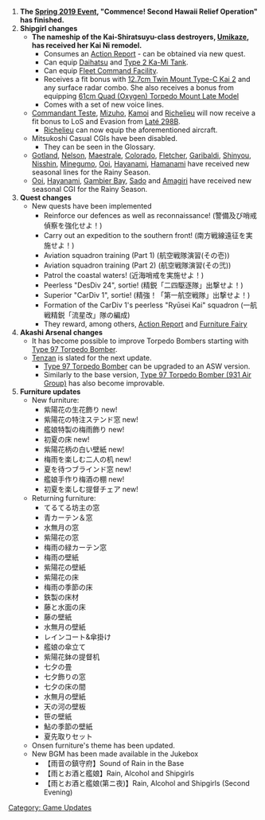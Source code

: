 
# '''The [[Spring 2019 Event]], "Commence! Second Hawaii Relief Operation" has finished.'''
# '''Shipgirl changes'''
#* '''The nameship of the Kai-Shiratsuyu-class destroyers, [[Umikaze]], has received her Kai Ni remodel.'''
#** Consumes an [[Action Report]] - can be obtained via new quest.
#** Can equip [[Daihatsu]] and [[Type 2 Ka-Mi Tank]].
#** Can equip [[Fleet Command Facility]].
#** Receives a fit bonus with [[12.7cm Twin Mount Type-C Kai 2]] and any surface radar combo. She also receives a bonus from equipping [[61cm Quad (Oxygen) Torpedo Mount Late Model]]
#** Comes with a set of new voice lines.
#* [[Commandant Teste]], [[Mizuho]], [[Kamoi]] and [[Richelieu]] will now receive a fit bonus to LoS and Evasion from [[Laté 298B]].
#** [[Richelieu]] can now equip the aforementioned aircraft.
#* Mitsukoshi Casual CGIs have been disabled.
#** They can be seen in the Glossary.
#* [[Gotland]], [[Nelson]], [[Maestrale]], [[Colorado]], [[Fletcher]], [[Garibaldi]], [[Shinyou]], [[Nisshin]], [[Minegumo]], [[Ooi]], [[Hayanami]], [[Hamanami]] have received new seasonal lines for the Rainy Season.
#* [[Ooi]], [[Hayanami]], [[Gambier Bay]], [[Sado]] and [[Amagiri]] have received new seasonal CGI for the Rainy Season.
# '''Quest changes'''
#* New quests have been implemented
#** Reinforce our defences as well as reconnaissance! (警備及び哨戒偵察を強化せよ！)
#** Carry out an expedition to the southern front! (南方戦線遠征を実施せよ！)
#** Aviation squadron training (Part 1) (航空戦隊演習(その壱))
#** Aviation squadron training (Part 2) (航空戦隊演習(その弐))
#** Patrol the coastal waters! (近海哨戒を実施せよ！)
#** Peerless "DesDiv 24", sortie! (精鋭「二四駆逐隊」出撃せよ！)
#** Superior "CarDiv 1", sortie! (精強！「第一航空戦隊」出撃せよ！)
#** Formation of the CarDiv 1's peerless "Ryūsei Kai" squadron (一航戦精鋭「流星改」隊の編成)
#** They reward, among others, [[Action Report]] and [[Furniture Fairy]]
# '''Akashi Arsenal changes'''
#* It has become possible to improve Torpedo Bombers starting with [[Type 97 Torpedo Bomber]].
#* [[Tenzan]] is slated for the next update.
#** [[Type 97 Torpedo Bomber]] can be upgraded to an ASW version. 
#** Similarly to the base version, [[Type 97 Torpedo Bomber (931 Air Group)]] has also become improvable.
# '''Furniture updates'''
#* New furniture:
#** 紫陽花の生花飾り new!
#** 紫陽花の特注ステンド窓 new!
#** 艦娘特製の梅雨飾り new!
#** 初夏の床 new!
#** 紫陽花柄の白い壁紙 new!
#** 梅雨を楽しむ二人の机 new!
#** 夏を待つブラインド窓 new!
#** 艦娘手作り梅酒の棚 new!
#** 初夏を楽しむ提督チェア new!
#* Returning furniture:
#** てるてる坊主の窓
#** 青カーテン＆窓
#** 水無月の窓
#** 紫陽花の窓
#** 梅雨の緑カーテン窓
#** 梅雨の壁紙
#** 紫陽花の壁紙
#** 紫陽花の床
#** 梅雨の季節の床
#** 鉄製の床材
#** 藤と水面の床
#** 藤の壁紙
#** 水無月の壁紙
#** レインコート&傘掛け
#** 艦娘の傘立て
#** 紫陽花鉢の提督机
#** 七夕の畳
#** 七夕飾りの窓
#** 七夕の床の間
#** 水無月の壁紙
#** 天の河の壁板
#** 笹の壁紙
#** 鮎の季節の壁紙
#** 夏先取りセット
#* Onsen furniture's theme has been updated.
#* New BGM has been made available in the Jukebox
#** 【雨音の鎮守府】Sound of Rain in the Base
#** 【雨とお酒と艦娘】Rain, Alcohol and Shipgirls
#** 【雨とお酒と艦娘(第ニ夜)】Rain, Alcohol and Shipgirls (Second Evening)

[[Category: Game Updates]]